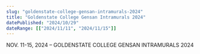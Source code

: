 ```yaml
---
slug: "goldenstate-college-gensan-intramurals-2024"
title: "Goldenstate College Gensan Intramurals 2024"
datePublished: "2024/10/29"
dateRange: [["2024/11/11", "2024/11/15"]]
---
```


<!--- content start --->

NOV. 11-15, 2024 – GOLDENSTATE COLLEGE GENSAN INTRAMURALS 2024

<!--- content end --->